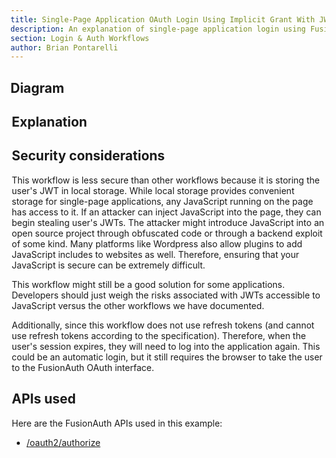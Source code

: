 ```yaml
---
title: Single-Page Application OAuth Login Using Implicit Grant With JWTs In Local Storage
description: An explanation of single-page application login using FusionAuth OAuth interface with the implicit grant with JWTs in local storage
section: Login & Auth Workflows
author: Brian Pontarelli
---
```


<Intro/>

## Diagram

<Legend/>

<Diagram/>

## Explanation

<OrderedList>
  <Step1/>
  <Step2/>
  <Step3/>
  <Step4/>
  <Step5/>
  <Step6 prefix="A while later, the user's JWT expires and the application realizes it is expired. "/>
  <Step7/>
  <Step8/>
  <Step9/>
  <Step10/>
  <Step11/>
  <Step12/>
  <Step13/>
  <Step14/>
</OrderedList>

## Security considerations

This workflow is less secure than other workflows because it is storing the user's JWT in local storage. While local storage provides convenient storage for single-page applications, any JavaScript running on the page has access to it. If an attacker can inject JavaScript into the page, they can begin stealing user's JWTs. The attacker might introduce JavaScript into an open source project through obfuscated code or through a backend exploit of some kind. Many platforms like Wordpress also allow plugins to add JavaScript includes to websites as well. Therefore, ensuring that your JavaScript is secure can be extremely difficult.

This workflow might still be a good solution for some applications. Developers should just weigh the risks associated with JWTs accessible to JavaScript versus the other workflows we have documented.

Additionally, since this workflow does not use refresh tokens (and cannot use refresh tokens according to the specification). Therefore, when the user's session expires, they will need to log into the application again. This could be an automatic login, but it still requires the browser to take the user to the FusionAuth OAuth interface.

## APIs used

Here are the FusionAuth APIs used in this example:

* [/oauth2/authorize](/docs/v1/tech/oauth/endpoints#authorize)
